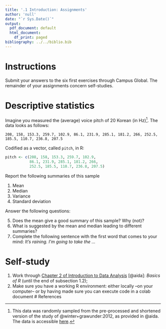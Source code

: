 ```yaml
---
title: '.1 Introduction: Assignments'
author: 'null'
date: "`r Sys.Date()`"
output:
  pdf_document: default
  html_document:
    df_print: paged
bibliography: ../../biblio.bib
---
```


# Instructions
Submit your answers to the six first exercises through Campus Global. The remainder of your assignments concern self-studies.

# Descriptive statistics
Imagine you measured the (average) voice pitch of 20 Korean (in Hz)^[This data was randomly sampled from the pre-processed and shortened version of the study of @winter+grawunder:2012, as provided in @aida. The data is accessible [here](https://rdrr.io/github/michael-franke/aida-package/man/data_polite.html).]. The data looks as follows: 

`208, 158, 153.3, 259.7, 102.9, 86.1, 231.9, 285.1, 181.2, 266, 252.5, 185.5, 110.7, 236.8, 207.5` 


Codified as a vector, called `pitch`, in R:
```r
pitch <- c(208, 158, 153.3, 259.7, 102.9,
           86.1, 231.9, 285.1, 181.2, 266,
           252.5, 185.5, 110.7, 236.8, 207.5)
```

Report the following summaries of this sample

  1. Mean
  2. Median
  3. Variance
  4. Standard deviation
  
Answer the following questions:
  
  5. Does the mean give a good summary of this sample? Why (not)?
  6. What is suggested by the mean and median leading to different summaries?
  7. Complete the following sentence with the first word that comes to your mind: *It's raining. I'm going to take the ...*
  
# Self-study 
1. Work through [Chapter 2 of Introduction to Data Analysis](https://michael-franke.github.io/intro-data-analysis/Chap-01-01-R.html) [@aida]: *Basics of R* (until the end of subsection 1.2);
2. Make sure you have a working R environment: either locally --on your computer-- or by having made sure you can execute code in a colab document
# References